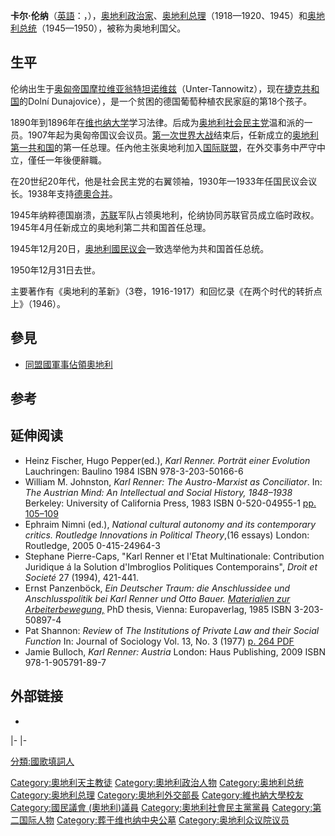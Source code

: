 {{Infobox President | name=卡尔·伦纳
|nationality=奥地利
|image=Karl Renner 1905.jpg
|order= 第4任[[奥地利总统|奥地利总统]]<br><small>第二共和国第1任总统</small>
|term_start=1945年12月20日
|term_end=1950年12月31日
|chancellor   = [[利奥波德·菲格尔|利奥波德·菲格尔]]
|predecessor=[[威廉·米克拉斯|威廉·米克拉斯]] (1938)<br><small>（1938年—1945年[[德奥合并|德奥合并]]）</small>
|successor=[[特奥多尔·克尔纳|特奥多尔·克尔纳]]
|order2=[[奥地利总理|奥地利总理]]
|term_start2=1918年11月12日
|term_end2=1920年7月7日
|predecessor2=职务建立
|successor2=[[米夏尔·迈尔|米夏尔·迈尔]]
|term_start3=1945年4月27日
|term_end3= 1945年12月20日
|predecessor3=[[阿图尔·赛斯-英夸特|阿图尔·赛斯-英夸特]] (1938)
|successor3= [[利奥波德·菲格尔|利奥波德·菲格尔]]
|birth_name=卡尔·伦纳
|birth_date={{birth date|1870|12|14|df=y}}
|birth_place=[[奥匈帝国|奥匈帝国]][[摩拉维亚|摩拉维亚]][[翁特坦诺维兹|翁特坦诺维兹]](Unter-Tannowitz)
|death_date={{death date and age|1950|12|31|1870|12|14|df=y}}
|death_place=[[奥地利|奥地利]][[维也纳|维也纳]]
|party=[[奥地利社会民主党|社会民主工人党]] (1945年起为社会党)
|spouse=路易丝·伦纳(Luise Renner)
|religion=[[天主教|天主教]] [http://www.deutsche-biographie.de/sfz105311.html]
}}
'''卡尔·伦纳'''（[[英語|英語]]：{{Audio|Karl Renner.ogg|'''Karl Renner'''}}，{{bd|1870年|12月14日|1950年|12月31日}}），[[奥地利|奥地利]][[政治家|政治家]]、[[奥地利总理|奥地利总理]]（1918—1920、1945）和[[奥地利总统|奥地利总统]]（1945—1950），被称为奥地利国父。

== 生平 ==
伦纳出生于[[奥匈帝国|奥匈帝国]][[摩拉维亚|摩拉维亚]][[翁特坦诺维兹|翁特坦诺维兹]]（Unter-Tannowitz），现在[[捷克共和国|捷克共和国]]的Dolní Dunajovice），是一个贫困的德国葡萄种植农民家庭的第18个孩子。

1890年到1896年在[[维也纳大学|维也纳大学]]学习法律。后成为[[奥地利社会民主党|奥地利社会民主党]]温和派的一员。1907年起为奥匈帝国议会议员。[[第一次世界大战|第一次世界大战]]结束后，任新成立的[[奥地利第一共和国|奥地利第一共和国]]的第一任总理。任內他主张奥地利加入[[国际联盟|国际联盟]]，在外交事务中严守中立，僅任一年後便辭職。

在20世纪20年代，他是社会民主党的右翼领袖，1930年—1933年任国民议会议长。1938年支持[[德奧合并|德奧合并]]。

1945年纳粹德国崩溃，[[苏联|苏联]]军队占领奥地利，伦纳协同苏联官员成立临时政权。1945年4月任新成立的奥地利第二共和国首任总理。

1945年12月20日，[[奥地利國民议会|奥地利國民议会]]一致选举他为共和国首任总统。

1950年12月31日去世。

主要著作有《奥地利的革新》（3卷，1916-1917）和回忆录《在两个时代的转折点上》（1946）。

== 參見 ==
* [[同盟國軍事佔領奧地利|同盟國軍事佔領奧地利]]

== 参考 ==
{{1911}}
{{Reflist}}

== 延伸阅读 ==
*Heinz Fischer, Hugo Pepper(ed.), ''Karl Renner.  Porträt einer Evolution'' Lauchringen: Baulino 1984 ISBN 978-3-203-50166-6
*William M. Johnston, ''Karl Renner: The Austro-Marxist as Conciliator''. In: ''The Austrian Mind: An Intellectual and Social History, 1848–1938'' Berkeley: University of California Press, 1983 ISBN 0-520-04955-1 [http://books.google.de/books?id=oDOdeRY2MHYC&pg=PA105&dq=Karl+Renner&lr=&as_brr=0&ei=wzdnSu3OJ6bUyQT8-fS2BA&hl=en pp. 105–109] {{Wayback|url=http://books.google.de/books?id=oDOdeRY2MHYC&pg=PA105&dq=Karl+Renner&lr=&as_brr=0&ei=wzdnSu3OJ6bUyQT8-fS2BA&hl=en |date=20191207054236 }}
*Ephraim Nimni (ed.),   '' National cultural autonomy and its contemporary critics. Routledge Innovations in Political Theory'',(16 essays) London: Routledge, 2005  0-415-24964-3
*Stephane Pierre-Caps, "Karl Renner et l'Etat Multinationale: Contribution Juridique á la Solution d'Imbroglios Politiques Contemporains", ''Droit et Societé'' 27 (1994), 421-441.
*Ernst Panzenböck, ''Ein Deutscher Traum: die Anschlussidee und Anschlusspolitik bei Karl Renner und Otto Bauer. [http://books.google.com/books?id=vQqNAAAAIAAJ&q=Karl+Renner+Staat+und+Nation&dq=Karl+Renner+Staat+und+Nation&lr=&ei=arY2Sr7UEKSCywTBzaWJBg&hl=de&pgis=1 Materialien zur Arbeiterbewegung,] {{Wayback|url=http://books.google.com/books?id=vQqNAAAAIAAJ&q=Karl+Renner+Staat+und+Nation&dq=Karl+Renner+Staat+und+Nation&lr=&ei=arY2Sr7UEKSCywTBzaWJBg&hl=de&pgis=1 |date=20200922090137 }}'' PhD thesis,  Vienna: Europaverlag, 1985 ISBN 3-203-50897-4
*Pat Shannon: ''Review'' of ''The Institutions of Private Law and their Social Function'' In: Journal of Sociology  Vol. 13, No. 3 (1977) [https://archive.is/20130201165617/http://jos.sagepub.com/cgi/pdf_extract/13/3/264-a p. 264 PDF]
*Jamie Bulloch, ''Karl Renner: Austria'' London: Haus Publishing, 2009 ISBN 978-1-905791-89-7

==外部链接==
* {{Find a Grave|10302}}

{{s-start}}
{{s-off}}
{{s-bef|before=[[海因里希·拉马西|海因里希·拉马西]]<small>部长主席|as=奥地利部长主席}}
{{s-ttl|title=[[奥地利总理|奥地利总理]]|years=1918{{spaced ndash}}1920}}
{{s-aft|after=[[米夏尔·迈尔|米夏尔·迈尔]]}}
|-
{{s-vac|last=[[阿图尔·赛斯-英夸特|阿图尔·赛斯-英夸特]]|reason=[[德奥合并|德奥合并]]}}
{{s-ttl|title=[[奥地利总理|奥地利总理]]|years=1945}}
{{s-aft|after=[[利奥波德·菲格尔|利奥波德·菲格尔]]}}
|-
{{s-vac|last=[[威廉·米克拉斯|威廉·米克拉斯]]|reason=[[德奥合并|德奥合并]]}}
{{s-ttl|title=[[奥地利总统|奥地利总统]]|years=1945{{spaced ndash}}1950}}
{{s-aft|after=[[特奥多尔·克尔纳|特奥多尔·克尔纳]]}}
{{end}}

{{Authority control}}

{{奥地利总统}}
{{奥地利总理}}
{{Jurisprudence}}

{{DEFAULTSORT:Renner, Karl}}
[[Category:奧地利天主教徒|Category:奧地利天主教徒]]
[[Category:奧地利政治人物|Category:奧地利政治人物]]
[[Category:奥地利总统|Category:奥地利总统]]
[[Category:奥地利总理|Category:奥地利总理]]
[[Category:奧地利外交部長|Category:奧地利外交部長]]
[[Category:維也納大學校友|Category:維也納大學校友]]
[[Category:國民議會_(奧地利)議員|Category:國民議會 (奧地利)議員]]
[[分類:國歌填詞人|分類:國歌填詞人]]
[[Category:奧地利社會民主黨黨員|Category:奧地利社會民主黨黨員]]
[[Category:第二国际人物|Category:第二国际人物]]
[[Category:葬于维也纳中央公墓|Category:葬于维也纳中央公墓]]
[[Category:奥地利众议院议员|Category:奥地利众议院议员]]